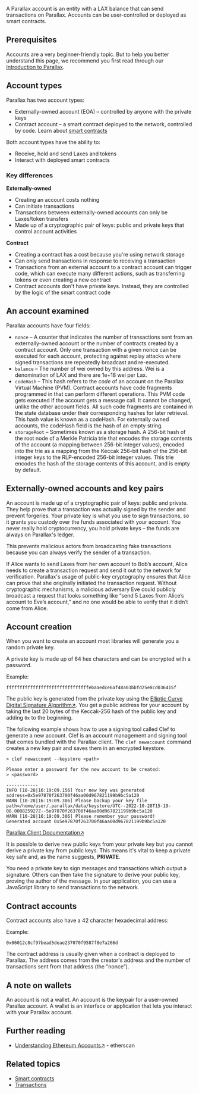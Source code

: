 A Parallax account is an entity with a LAX balance that can send transactions on Parallax. Accounts can be user-controlled or deployed as smart contracts.

## Prerequisites

Accounts are a very beginner-friendly topic. But to help you better understand this page, we recommend you first read through our [Introduction to Parallax](./introduction-to-parallax).

## Account types

Parallax has two account types:

* Externally-owned account (EOA) – controlled by anyone with the private keys
* Contract account – a smart contract deployed to the network, controlled by code. Learn about [smart contracts](../parallax-stack/smart-contracts)

Both account types have the ability to:

* Receive, hold and send Laxes and tokens
* Interact with deployed smart contracts

### Key differences

**Externally-owned**

* Creating an account costs nothing
* Can initiate transactions
* Transactions between externally-owned accounts can only be Laxes/token transfers
* Made up of a cryptographic pair of keys: public and private keys that control account activities

**Contract**

* Creating a contract has a cost because you're using network storage
* Can only send transactions in response to receiving a transaction
* Transactions from an external account to a contract account can trigger code, which can execute many different actions, such as transferring tokens or even creating a new contract
* Contract accounts don't have private keys. Instead, they are controlled by the logic of the smart contract code

## An account examined

Parallax accounts have four fields:

* `nonce` – A counter that indicates the number of transactions sent from an externally-owned account or the number of contracts created by a contract account. Only one transaction with a given nonce can be executed for each account, protecting against replay attacks where signed transactions are repeatedly broadcast and re-executed.
* `balance` – The number of wei owned by this address. Wei is a denomination of LAX and there are 1e+18 wei per Lax.
* `codeHash` – This hash refers to the *code* of an account on the Parallax Virtual Machine (PVM). Contract accounts have code fragments programmed in that can perform different operations. This PVM code gets executed if the account gets a message call. It cannot be changed, unlike the other account fields. All such code fragments are contained in the state database under their corresponding hashes for later retrieval. This hash value is known as a codeHash. For externally owned accounts, the codeHash field is the hash of an empty string.
* `storageRoot` – Sometimes known as a storage hash. A 256-bit hash of the root node of a Merkle Patricia trie that encodes the storage contents of the account (a mapping between 256-bit integer values), encoded into the trie as a mapping from the Keccak 256-bit hash of the 256-bit integer keys to the RLP-encoded 256-bit integer values. This trie encodes the hash of the storage contents of this account, and is empty by default.

## Externally-owned accounts and key pairs

An account is made up of a cryptographic pair of keys: public and private. They help prove that a transaction was actually signed by the sender and prevent forgeries. Your private key is what you use to sign transactions, so it grants you custody over the funds associated with your account. You never really hold cryptocurrency, you hold private keys – the funds are always on Parallax's ledger.

This prevents malicious actors from broadcasting fake transactions because you can always verify the sender of a transaction.

If Alice wants to send Laxes from her own account to Bob’s account, Alice needs to create a transaction request and send it out to the network for verification. Parallax's usage of public-key cryptography ensures that Alice can prove that she originally initiated the transaction request. Without cryptographic mechanisms, a malicious adversary Eve could publicly broadcast a request that looks something like “send 5 Laxes from Alice’s account to Eve’s account,” and no one would be able to verify that it didn’t come from Alice.

## Account creation

When you want to create an account most libraries will generate you a random private key.

A private key is made up of 64 hex characters and can be encrypted with a password.

Example:

`fffffffffffffffffffffffffffffffebaaedce6af48a03bbfd25e8cd036415f`

The public key is generated from the private key using the [Elliptic Curve Digital Signature Algorithm↗](https://wikipedia.org/wiki/Elliptic_Curve_Digital_Signature_Algorithm). You get a public address for your account by taking the last 20 bytes of the Keccak-256 hash of the public key and adding `0x` to the beginning.

The following example shows how to use a signing tool called Clef to generate a new account. Clef is an account management and signing tool that comes bundled with the Parallax client. The `clef newaccount` command creates a new key pair and saves them in an encrypted keystore.

```
> clef newaccount --keystore <path>

Please enter a password for the new account to be created:
> <password>

------------
INFO [10-28|16:19:09.156] Your new key was generated       address=0x5e97870f263700f46aa00d967821199b9bc5a120
WARN [10-28|16:19:09.306] Please backup your key file      path=/home/user/.parallax/data/keystore/UTC--2022-10-28T15-19-08.000825927Z--5e97870f263700f46aa00d967821199b9bc5a120
WARN [10-28|16:19:09.306] Please remember your password!
Generated account 0x5e97870f263700f46aa00d967821199b9bc5a120

```

[Parallax Client Documentation↗](../../parallax-client)

It is possible to derive new public keys from your private key but you cannot derive a private key from public keys. This means it's vital to keep a private key safe and, as the name suggests, **PRIVATE**.

You need a private key to sign messages and transactions which output a signature. Others can then take the signature to derive your public key, proving the author of the message. In your application, you can use a JavaScript library to send transactions to the network.

## Contract accounts

Contract accounts also have a 42 character hexadecimal address:

Example:

`0x06012c8cf97bead5deae237070f9587f8e7a266d`

The contract address is usually given when a contract is deployed to Parallax. The address comes from the creator's address and the number of transactions sent from that address (the “nonce”).

## A note on wallets

An account is not a wallet. An account is the keypair for a user-owned Parallax account. A wallet is an interface or application that lets you interact with your Parallax account.

## Further reading

* [Understanding Ethereum Accounts↗](https://info.etherscan.com/understanding-ethereum-accounts/) - etherscan

## Related topics

* [Smart contracts](../parallax-stack/smart-contracts)
* [Transactions](./transactions)

